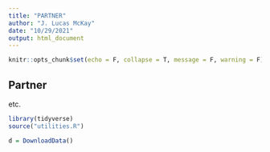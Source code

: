 ```yaml
---
title: "PARTNER"
author: "J. Lucas McKay"
date: "10/29/2021"
output: html_document
---
```


```r
knitr::opts_chunk$set(echo = F, collapse = T, message = F, warning = F)
```

## Partner

etc.

```r
library(tidyverse)
source("utilities.R")
```

```r
d = DownloadData()
```

